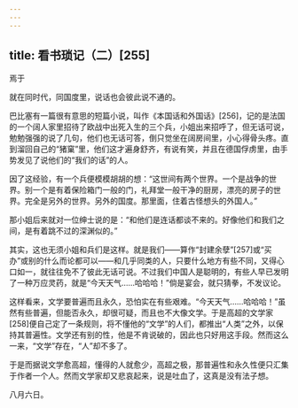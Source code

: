 ```yaml
---
---
---
```

title: 看书琐记（二）[255]
---




焉于

就在同时代，同国度里，说话也会彼此说不通的。

巴比塞有一篇很有意思的短篇小说，叫作《本国话和外国话》[256]，记的是法国的一个阔人家里招待了欧战中出死入生的三个兵，小姐出来招呼了，但无话可说，勉勉强强的说了几句，他们也无话可答，倒只觉坐在阔房间里，小心得骨头疼。直到溜回自己的“猪窠”里，他们这才遍身舒齐，有说有笑，并且在德国俘虏里，由手势发见了说他们的“我们的话”的人。

因了这经验，有一个兵便模模胡胡的想：“这世间有两个世界。一个是战争的世界。别一个是有着保险箱门一般的门，礼拜堂一般干净的厨房，漂亮的房子的世界。完全是另外的世界。另外的国度。那里面，住着古怪想头的外国人。”

那小姐后来就对一位绅士说的是：“和他们是连话都谈不来的。好像他们和我们之间，是有着跳不过的深渊似的。”

其实，这也无须小姐和兵们是这样。就是我们——算作“封建余孽”[257]或“买办”或别的什么而论都可以——和几乎同类的人，只要什么地方有些不同，又得心口如一，就往往免不了彼此无话可说。不过我们中国人是聪明的，有些人早已发明了一种万应灵药，就是“今天天气……哈哈哈！”倘是宴会，就只猜拳，不发议论。

这样看来，文学要普遍而且永久，恐怕实在有些艰难。“今天天气……哈哈哈！”虽然有些普遍，但能否永久，却很可疑，而且也不大像文学。于是高超的文学家[258]便自己定了一条规则，将不懂他的“文学”的人们，都推出“人类”之外，以保持其普遍性。文学还有别的性，他是不肯说破的，因此也只好用这手段。然而这么一来，“文学”存在，“人”却不多了。

于是而据说文学愈高超，懂得的人就愈少，高超之极，那普遍性和永久性便只汇集于作者一个人。然而文学家却又悲哀起来，说是吐血了，这真是没有法子想。

八月六日。